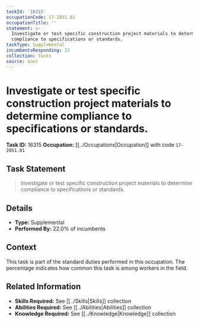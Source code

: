 ```yaml
---
taskId: '16315'
occupationCode: 17-2051.01
occupationTitle: ''
statement: >-
  Investigate or test specific construction project materials to determine
  compliance to specifications or standards.
taskType: Supplemental
incumbentsResponding: 22
collection: Tasks
source: onet
---
```

# Investigate or test specific construction project materials to determine compliance to specifications or standards.

**Task ID:** 16315
**Occupation:** [[../Occupations|Occupation]] with code `17-2051.01`

## Task Statement

> Investigate or test specific construction project materials to determine compliance to specifications or standards.

## Details

- **Type:** Supplemental
- **Performed By:** 22.0% of incumbents

## Context

This task is part of the standard duties performed in this occupation. The percentage indicates how common this task is among workers in the field.

## Related Information

- **Skills Required:** See [[../Skills|Skills]] collection
- **Abilities Required:** See [[../Abilities|Abilities]] collection
- **Knowledge Required:** See [[../Knowledge|Knowledge]] collection
